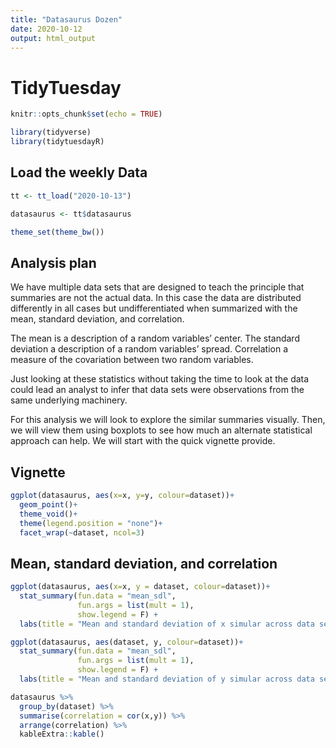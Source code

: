 ```yaml
---
title: "Datasaurus Dozen"
date: 2020-10-12
output: html_output
---
```


# TidyTuesday


```r

knitr::opts_chunk$set(echo = TRUE)

library(tidyverse)
library(tidytuesdayR)

```

## Load the weekly Data

```r

tt <- tt_load("2020-10-13")

datasaurus <- tt$datasaurus 

theme_set(theme_bw())

```

## Analysis plan

We have multiple data sets that are designed to teach the principle that summaries are not the actual data. In this case the data are distributed differently in all cases but undifferentiated when summarized with the mean, standard deviation, and correlation.

The mean is a description of a random variables' center. The standard deviation a description of a random variables' spread. Correlation a measure of the covariation between two random variables. 

Just looking at these statistics without taking the time to look at the data could lead an analyst to infer that data sets were observations from the same underlying machinery. 

For this analysis we will look to explore the similar summaries visually. Then, we will view them using boxplots to see how much an alternate statistical approach can help. We will start with the quick vignette provide. 

## Vignette

```r
ggplot(datasaurus, aes(x=x, y=y, colour=dataset))+
  geom_point()+
  theme_void()+
  theme(legend.position = "none")+
  facet_wrap(~dataset, ncol=3)
```

## Mean, standard deviation, and correlation

```r
ggplot(datasaurus, aes(x=x, y = dataset, colour=dataset))+
  stat_summary(fun.data = "mean_sdl",
               fun.args = list(mult = 1),
               show.legend = F) +
  labs(title = "Mean and standard deviation of x simular across data sets")
```

```r
ggplot(datasaurus, aes(dataset, y, colour=dataset))+
  stat_summary(fun.data = "mean_sdl",
               fun.args = list(mult = 1),
               show.legend = F) +
  labs(title = "Mean and standard deviation of y simular across data sets")
```

```r

datasaurus %>% 
  group_by(dataset) %>% 
  summarise(correlation = cor(x,y)) %>% 
  arrange(correlation) %>% 
  kableExtra::kable()
```

